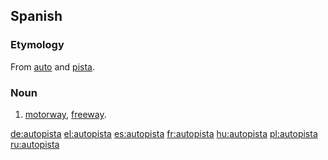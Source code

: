 ==Spanish==

===Etymology===
From [[auto]] and [[pista]].

===Noun===
{{es-noun-f}}

# [[motorway]], [[freeway]].

[[de:autopista]]
[[el:autopista]]
[[es:autopista]]
[[fr:autopista]]
[[hu:autopista]]
[[pl:autopista]]
[[ru:autopista]]